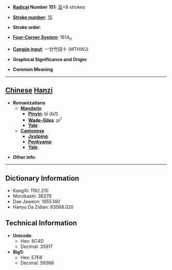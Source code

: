 * '''[[Wiktionary:Chinese radical index| Radical]] Number 151''': [[Wiktionary:Chinese radical index 豆|豆]]+8 strokes

* '''[[Wiktionary:Chinese total strokes index|Stroke number]]''': [[Wiktionary:Chinese total strokes index 15|15]]

* '''Stroke order''': 

* '''[[Wiktionary:Chinese four corner index|Four-Corner System]]''': 1614<sub>0</sub>

* '''[[Wiktionary:Chinese Cangjie index|Cangjie input]]''': 一廿竹田十 (MTHWJ)

* '''Graphical Significance and Origin''': 

* '''Common Meaning'''

----

== [[Chinese]] [[Hanzi]] ==

* '''Romanizations'''
** '''[[Mandarin]]'''
*** '''[[Pinyin]]''': bī (bi1)
*** '''[[Wade-Giles]]''': pi<sup>1</sup>
*** '''[[Yale]]''': 
** '''[[Cantonese]]'''
*** '''[[Jyutping]]''':
*** '''[[Penkyamp]]''': 
*** '''[[Yale]]''': 

* '''Other info''': 

----

== Dictionary Information ==

* KangXi: 1192.210
* Morobashi: 36279
* Dae Jaweon: 1655.140
* Hanyu Da Zidian: 63568.020

== Technical Information ==

* '''Unicode''':
** Hex: 8C4D
** Decimal: 35917
* '''Big5''':
** Hex: E7E6
** Decimal: 59366
